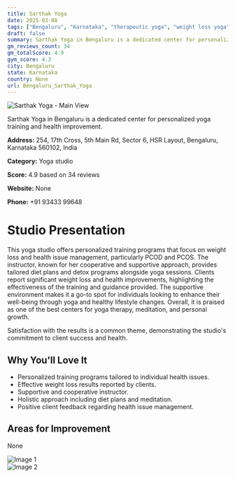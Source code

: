 ```yaml
---
title: Sarthak Yoga
date: 2025-03-08
tags: ["Bengaluru", "Karnataka", "therapeutic yoga", "weight loss yoga", "meditation", "supportive atmosphere", "personalized training", "Bengaluru"]  
draft: false
summary: Sarthak Yoga in Bengaluru is a dedicated center for personalized yoga training and health improvement.
gm_reviews_count: 34
gm_totalScore: 4.9
gym_score: 4.3
city: Bengaluru
state: Karnataka
country: None
url: Bengaluru_Sarthak_Yoga
---
```


<div className="aspect-[16/9] relative my-8">
  <img 
    src="https://lh3.googleusercontent.com/gps-cs-s/AB5caB_Sv4kyhTF8X8iFV4wkdMkTxnuMFsflHFiKkPxWqNwvqYR1o2mB5x5Eoxg3PJF6B1d52iM5KuzZ5AJi1CiGoZVHSpIL0l7VZCdeEhjINqL6LSHs6aB0ueG7KbxO-togYTytOloFTQ=w1920-h1080-k-no"
    alt="Sarthak Yoga - Main View"
    className="object-cover absolute inset-0 w-full h-full rounded-lg"
  />
</div>

Sarthak Yoga in Bengaluru is a dedicated center for personalized yoga training and health improvement.

**Address:** 254, 17th Cross, 5th Main Rd, Sector 6, HSR Layout, Bengaluru, Karnataka 560102, India

**Category:** Yoga studio

**Score:** 4.9 based on 34 reviews

**Website:** None

**Phone:** +91 93433 99648

# Studio Presentation

This yoga studio offers personalized training programs that focus on weight loss and health issue management, particularly PCOD and PCOS. The instructor, known for her cooperative and supportive approach, provides tailored diet plans and detox programs alongside yoga sessions. Clients report significant weight loss and health improvements, highlighting the effectiveness of the training and guidance provided. The supportive environment makes it a go-to spot for individuals looking to enhance their well-being through yoga and healthy lifestyle changes. Overall, it is praised as one of the best centers for yoga therapy, meditation, and personal growth.

Satisfaction with the results is a common theme, demonstrating the studio's commitment to client success and health.

## Why You'll Love It

- Personalized training programs tailored to individual health issues.
- Effective weight loss results reported by clients.
- Supportive and cooperative instructor.
- Holistic approach including diet plans and meditation.
- Positive client feedback regarding health issue management.

## Areas for Improvement

None

<div className="grid grid-cols-1 xl:grid-cols-2 gap-4 my-8">
<div className="aspect-[4/3] relative"><img src="https://lh3.googleusercontent.com/gps-cs-s/AB5caB_OkGIk_5X70vU7lm8e0bScZXfjBA9A5hFTnYEMjXy7mrRrMNODCEEMi8GByjj5MI_bZYmWeroUpotrhgsUt3ELeWIOrfjeoh8Ie7uyN-NvOFRjxmnEVVxai0CPzMx4cHx25Hgt=w1920-h1080-k-no" alt="Image 1" className="object-cover absolute inset-0 w-full h-full rounded-lg" /></div>
<div className="aspect-[4/3] relative"><img src="https://streetviewpixels-pa.googleapis.com/v1/thumbnail?panoid=Ua2s_RdzfQNniy92F6dWBw&cb_client=maps_sv.tactile.gps&w=203&h=100&yaw=358.13745&pitch=0&thumbfov=100" alt="Image 2" className="object-cover absolute inset-0 w-full h-full rounded-lg" /></div>
</div>